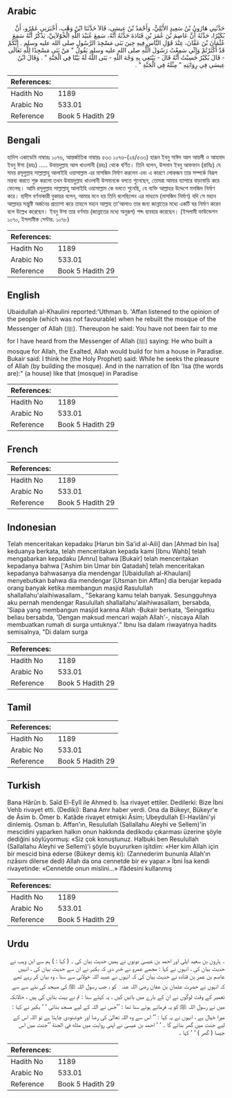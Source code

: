 ## Arabic


<div dir="rtl" lang="ar" style={{fontSize:'larger',backgroundColor:'#f8f9fa',padding:20}}>
حَدَّثَنِي هَارُونُ بْنُ سَعِيدٍ الأَيْلِيُّ، وَأَحْمَدُ بْنُ عِيسَى، قَالاَ حَدَّثَنَا ابْنُ وَهْبٍ، أَخْبَرَنِي عَمْرٌو، أَنَّ بُكَيْرًا، حَدَّثَهُ أَنَّ عَاصِمَ بْنَ عُمَرَ بْنِ قَتَادَةَ حَدَّثَهُ أَنَّهُ، سَمِعَ عُبَيْدَ اللَّهِ الْخَوْلاَنِيَّ، يَذْكُرُ أَنَّهُ سَمِعَ عُثْمَانَ بْنَ عَفَّانَ، عِنْدَ قَوْلِ النَّاسِ فِيهِ حِينَ بَنَى مَسْجِدَ الرَّسُولِ صلى الله عليه وسلم ‏.‏ إِنَّكُمْ قَدْ أَكْثَرْتُمْ وَإِنِّي سَمِعْتُ رَسُولَ اللَّهِ صلى الله عليه وسلم يَقُولُ ‏"‏ مَنْ بَنَى مَسْجِدًا لِلَّهِ تَعَالَى - قَالَ بُكَيْرٌ حَسِبْتُ أَنَّهُ قَالَ - يَبْتَغِي بِهِ وَجْهَ اللَّهِ - بَنَى اللَّهُ لَهُ بَيْتًا فِي الْجَنَّةِ ‏"‏ ‏.‏ وَقَالَ ابْنُ عِيسَى فِي رِوَايَتِهِ ‏"‏ مِثْلَهُ فِي الْجَنَّةِ ‏"‏ ‏.‏
</div>
<div style={{backgroundColor:'#f8f9fa',padding:20, marginBottom: 10}}><table> <thead> <tr> <th>References:</th> <th></th> </tr> </thead> <tbody><tr><td>Hadith No</td><td>1189</td></tr><tr><td>Arabic No</td><td>533.01</td></tr><tr><td>Reference</td><td>Book 5 Hadith 29</td></tr></tbody></table></div>

## Bengali


<div dir="ltr" lang="bn" style={{fontSize:'larger',backgroundColor:'#f8f9fa',padding:20}}>
হাদিস একাডেমি নাম্বারঃ ১০৭৬, আন্তর্জাতিক নাম্বারঃ ৫৩৩ ১০৭৬-(২৪/৫৩৩) হারূন ইবনু সাঈদ আল আয়লী ও আহমাদ ইবনু ঈসা (রহঃ) ..... উবায়দুল্লাহ আল খাওলানী (রহঃ) থেকে বর্ণিত। তিনি বলেন, উসমান ইবনু আফফান (রাযিঃ) যে সময় রসূলুল্লাহ সাল্লাল্লাহু আলাইহি ওয়াসাল্লাম এর মাসজিদ নির্মাণ করলেন এবং এ কারণে লোকজন তার সম্পর্কে বিরূপ মন্তব্য করতে শুরু করলো তখন উবায়দুল্লাহ খাওলানী উসমানকে বলতে শুনেছেন, তোমরা আমার ব্যাপারে বাড়াবাড়ি করে ফেলেছ। আমি রসূলুল্লাহ সাল্লাল্লাহু আলাইহি ওয়াসাল্লাম কে বলতে শুনেছি, যে ব্যক্তি আল্লাহর উদ্দেশে মসজিদ নিৰ্মাণ করে। হাদীস বর্ণনাকারী বুকায়র বলেন, আমার মনে হয় তিনি বলেছিলেন এর মাধ্যমে (মাসজিদ নির্মাণ) যদি সে মহান আল্লাহর সন্তুষ্টি অর্জনের প্রত্যাশা করে তাহলে মহান আল্লাহ তা'আলাও তার জন্য জান্নাতের মধ্যে একটি ঘর নির্মাণ করেন বলে উল্লেখ করেছেন। ইবনু ঈসা তার বর্ণনায় (জান্নাতের মধ্যে অনুরূপ) শব্দ ব্যবহার করেছেন। (ইসলামী ফাউন্ডেশন ১০৭০, ইসলামীক সেন্টার. ১০৭৮)
</div>
<div style={{backgroundColor:'#f8f9fa',padding:20, marginBottom: 10}}><table> <thead> <tr> <th>References:</th> <th></th> </tr> </thead> <tbody><tr><td>Hadith No</td><td>1189</td></tr><tr><td>Arabic No</td><td>533.01</td></tr><tr><td>Reference</td><td>Book 5 Hadith 29</td></tr></tbody></table></div>

## English


<div dir="ltr" lang="en" style={{fontSize:'larger',backgroundColor:'#f8f9fa',padding:20}}>
Ubaidullah al-Khaulini reported:'Uthman b. 'Affan listened to the opinion of the people (which was not favourable) when he rebuilt the mosque of the Messenger of Allah (ﷺ). Thereupon he said: You have not been fair to me for I have heard from the Messenger of Allah (ﷺ) saying: He who built a mosque for Allah, the Exalted, Allah would build for him a house in Paradise. Bukair said: I think he (the Holy Prophet) said: While he seeks the pleasure of Allah (by building the mosque). And in the narration of Ibn 'Isa (the words are):" (a house) like that (mosque) in Paradise
</div>
<div style={{backgroundColor:'#f8f9fa',padding:20, marginBottom: 10}}><table> <thead> <tr> <th>References:</th> <th></th> </tr> </thead> <tbody><tr><td>Hadith No</td><td>1189</td></tr><tr><td>Arabic No</td><td>533.01</td></tr><tr><td>Reference</td><td>Book 5 Hadith 29</td></tr></tbody></table></div>

## French


<div dir="ltr" lang="fr" style={{fontSize:'larger',backgroundColor:'#f8f9fa',padding:20}}>

</div>
<div style={{backgroundColor:'#f8f9fa',padding:20, marginBottom: 10}}><table> <thead> <tr> <th>References:</th> <th></th> </tr> </thead> <tbody><tr><td>Hadith No</td><td>1189</td></tr><tr><td>Arabic No</td><td>533.01</td></tr><tr><td>Reference</td><td>Book 5 Hadith 29</td></tr></tbody></table></div>

## Indonesian


<div dir="ltr" lang="id" style={{fontSize:'larger',backgroundColor:'#f8f9fa',padding:20}}>
Telah menceritakan kepadaku [Harun bin Sa'id al-Aili] dan [Ahmad bin Isa] keduanya berkata, telah menceritakan kepada kami [Ibnu Wahb] telah mengabarkan kepadaku [Amru] bahwa [Bukair] telah menceritakan kepadanya bahwa ['Ashim bin Umar bin Qatadah] telah menceritakan kepadanya bahwasanya dia mendengar [Ubaidullah al-Khaulani] menyebutkan bahwa dia mendengar [Utsman bin Affan] dia berujar kepada orang banyak ketika membangun masjid Rasulullah shallallahu'alaihiwasallam., "Sekarang kamu telah banyak. Sesungguhnya aku pernah mendengar Rasulullah shallallahu'alaihiwasallam, bersabda, 'Siapa yang membangun masjid karena Allah -Bukair berkata, 'Seingatku beliau bersabda, 'Dengan maksud mencari wajah Allah'-, niscaya Allah membuatkan rumah di surga untuknya'." Ibnu Isa dalam riwayatnya hadits semisalnya, "Di dalam surga
</div>
<div style={{backgroundColor:'#f8f9fa',padding:20, marginBottom: 10}}><table> <thead> <tr> <th>References:</th> <th></th> </tr> </thead> <tbody><tr><td>Hadith No</td><td>1189</td></tr><tr><td>Arabic No</td><td>533.01</td></tr><tr><td>Reference</td><td>Book 5 Hadith 29</td></tr></tbody></table></div>

## Tamil


<div dir="ltr" lang="ta" style={{fontSize:'larger',backgroundColor:'#f8f9fa',padding:20}}>

</div>
<div style={{backgroundColor:'#f8f9fa',padding:20, marginBottom: 10}}><table> <thead> <tr> <th>References:</th> <th></th> </tr> </thead> <tbody><tr><td>Hadith No</td><td>1189</td></tr><tr><td>Arabic No</td><td>533.01</td></tr><tr><td>Reference</td><td>Book 5 Hadith 29</td></tr></tbody></table></div>

## Turkish


<div dir="ltr" lang="tr" style={{fontSize:'larger',backgroundColor:'#f8f9fa',padding:20}}>
Bana Hârûn b. Saîd El-Eylî ile Ahmed b. İsa rivayet ettiler. Dedilerki: Bize İbni Vehb rivayet etti. (Dediki): Bana Amr haber verdi. Ona da Bükeyr, Bükeyr'e de Âsim b. Ömer b. Katâde rivayet etmişki Âsim; Ubeydullah El-Havlâni'yi dinlemiş. Osman b. Affan'ın, Resulullah (Sallallahu Aleyhi ve Sellem)'in mescidini yaparken halkın onun hakkında dedikodu çıkarması üzerine şöyle dediğini söylüyormuş: «Siz çok konuştunuz. Halbuki ben Resulullah (Sallallahu Aleyhi ve Sellem)'i şöyle buyururken işitdim: «Her kim Allah için bir mescid bina ederse (Bükeyr demiş ki): (Zannederim bununla Allah'ın rızâsını dilerse dedi) Allah da ona cennetde bir ev yapar.» İbni İsa kendi rivayetinde: «Cennetde onun mislini...» ifâdesini kullanmış
</div>
<div style={{backgroundColor:'#f8f9fa',padding:20, marginBottom: 10}}><table> <thead> <tr> <th>References:</th> <th></th> </tr> </thead> <tbody><tr><td>Hadith No</td><td>1189</td></tr><tr><td>Arabic No</td><td>533.01</td></tr><tr><td>Reference</td><td>Book 5 Hadith 29</td></tr></tbody></table></div>

## Urdu


<div dir="rtl" lang="ur" style={{fontSize:'larger',backgroundColor:'#f8f9fa',padding:20}}>
۔ ہارون بن سعید ایلی اور احمد بن عیسیٰ دونوں نے ہمیں حدیث بیان کی ۔ ( کہا : ) ہم سے ابن وہب نے حدیث بیان کی ، انہوں نے کہا : مجھے عمرو نے خبر دی کہ بکیر نے ان سے حدیث بیان کی ، انہیں عاصم بن عمر بن قتادہ نے حدیث بیان کی کہ انہوں نے عبید اللہ خولانی سے سنا ، وہ بیان کر رہے تھے کہ انہوں نے حضرت عثمان بن عفان ‌رضی ‌اللہ ‌عنہ ‌ ‌ کو ، جب رسول اللہ ﷺ کی مسجد کی نئے سے سے تعمیر کے وقت لوگوں نے ان کے بارے میں باتیں کیں ، یہ کہتے سنا : تم نے بہت بتایں کی ہیں ، حالانکہ میں نے رسول اللہ ﷺ کو یہ فرماتے ہوئے سنا تھا : ’’جس نے اللہ کے لیے مسجد بنائی ‘ ‘ بکیر نے کہا : میرا خیال ہے ، انہوں نے یہ کہا : ’’ اس سے وہ اللہ تعالیٰ کی رضا اور خوشنودی چاہتا ہے تو اللہ اس کے لیے جنت میں گھر بنائے گا ۔ ‘ ‘ احمد بن عیسیٰ نے اپنی روایت میں مثله في الجنة ’’جنت میں اس جیسا ( گھر ) ‘ ‘ کہا ۔
</div>
<div style={{backgroundColor:'#f8f9fa',padding:20, marginBottom: 10}}><table> <thead> <tr> <th>References:</th> <th></th> </tr> </thead> <tbody><tr><td>Hadith No</td><td>1189</td></tr><tr><td>Arabic No</td><td>533.01</td></tr><tr><td>Reference</td><td>Book 5 Hadith 29</td></tr></tbody></table></div>